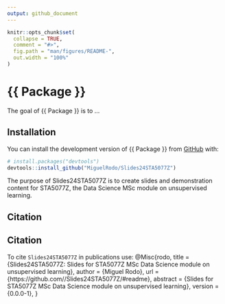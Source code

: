 ```yaml
---
output: github_document
---
```


<!-- README.md is generated from README.Rmd. Please edit that file -->

```r
knitr::opts_chunk$set(
  collapse = TRUE,
  comment = "#>",
  fig.path = "man/figures/README-",
  out.width = "100%"
)
```

# {{ Package }}

<!-- badges: start -->
<!-- badges: end -->

The goal of {{ Package }} is to ...

## Installation

You can install the development version of {{ Package }} from [GitHub](https://github.com/) with:

``` r
# install.packages("devtools")
devtools::install_github("MiguelRodo/Slides24STA5077Z")
```
The purpose of Slides24STA5077Z is to create slides and demonstration content for STA5077Z, the Data Science MSc module on unsupervised learning.


## Citation


## Citation

To cite `Slides24STA5077Z` in publications use:
@Misc{rodo,
  title = {Slides24STA5077Z: Slides for STA5077Z MSc Data Science module on unsupervised learning},
  author = {Miguel Rodo},
  url = {https://github.com//Slides24STA5077Z/#readme},
  abstract = {Slides for STA5077Z MSc Data Science module on unsupervised learning},
  version = {0.0.0-1},
}
